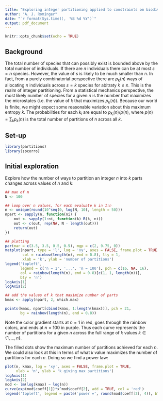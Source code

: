 ```yaml
---
title: "Exploring integer partitioning applied to constraints on biodiversity"
author: "A. J. Rominger"
date: "`r format(Sys.time(), '%B %d %Y')`"
output: pdf_document
---
```


```r
knitr::opts_chunk$set(echo = TRUE)
```

## Background

The total number of species that can possibly exist is bounded above by the total number of individuals.  If there are $n$ individuals there can be at most $s = n$ species.  However, the value of $s$ is likely to be much smaller than $n$.  In fact, from a purely combinatorial perspective there are $p_k(n)$ ways of allocating $n$ individuals across $s = k$ species for abitraty $k \leq n$.  This is the realm of integer partitioning.  From a statistical mechanics perspective, the most likely number of species for a given $n$ is the number that maximizes the microstates (i.e. the value of $k$ that maximizes $p_k(n)$).  Because our world is finite, we might expect some reasonable variation about this maximum entropy $k$.  The probabilities for each $k_i$ are equal to $p_{k_i}(n) / p(n)$, where $p(n) = \sum_k p_k(n)$ is the total number of partitions of $n$ across all $k$.

## Set-up

```r
library(partitions)
library(socorro)
```

## Initial exploration

Explore how the number of ways to partition an integer $n$ into $k$ parts changes across values of $n$ and $k$:

```r
## max of n
N <- 100

## loop over n values, for each evaluate k in 1:n
n <- unique(round(10^seq(0, log(N, 10), length = 50)))
npart <- sapply(n, function(ni) {
    out <- sapply(1:ni, function(k) R(k, ni))
    out <- c(out, rep(NA, N - length(out)))
    return(out)
})

## plotting
par(mar = c(3.5, 3.5, 0.5, 0.5), mgp = c(2, 0.75, 0))
matplot(npart, type = 'l', log = 'xy', axes = FALSE, frame.plot = TRUE, 
        col = rainbow(length(n), end = 0.8), lty = 1, 
        xlab = 'k', ylab = 'number of partitions')
legend('topleft', 
       legend = c('n = 1', '...', 'n = 100'), pch = c(16, NA, 16), 
       col = rainbow(length(n), end = 0.8)[c(1, 1, length(n))], 
       bty = 'n')
logAxis(1)
logAxis(2)

## add the values of k that maximize number of parts
kmax <- apply(npart, 2, which.max)

points(kmax, npart[cbind(kmax, 1:length(kmax))], pch = 21, 
       bg = rainbow(length(n), end = 0.8))
```

Note the color gradient starts at $n = 1$ in red, goes through the rainbow colors, and ends at $n = 100$ in purple.  Thus each curve represents the number of partitions for a given $n$ across the full range of $k$ values $k \in \{1, \ldots, n\}$.

The filled dots show the maximum number of partitions achieved for each $n$.  We could also look at this in terms of what $k$ value maximizes the number of partitions for each $n$.  Doing so we find a power law:

```r
plot(n, kmax, log = 'xy', axes = FALSE, frame.plot = TRUE,
     xlab = 'n', ylab = 'k giving max partitions')
logAxis(1)
logAxis(2)
mod <- lm(log(kmax) ~ log(n))
curve(exp(mod$coeff[1])*x^mod$coeff[2], add = TRUE, col = 'red')
legend('topleft', legend = paste('power =', round(mod$coeff[2], 4)), bty = 'n')
```
